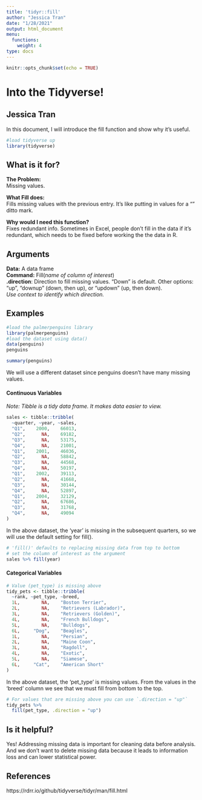 ```yaml
---
title: 'tidyr::fill'
author: "Jessica Tran"
date: "1/28/2021"
output: html_document
menu:
  functions:
    weight: 4
type: docs
---
```


```r
knitr::opts_chunk$set(echo = TRUE)
```

# Into the Tidyverse! 

## Jessica Tran

In this document, I will introduce the fill function and show why it's useful.   

```r
#load tidyverse up
library(tidyverse)
```

## What is it for?
**The Problem:**    
Missing values.  

**What Fill does:**  
Fills missing values with the previous entry. It's like putting in values for a "" ditto mark.  

**Why would I need this function?**  
Fixes redundant info. Sometimes in Excel, people don't fill in the data if it's redundant, which needs to be fixed before working the the data in R.  

## Arguments  
**Data:** A data frame  
**Command:** Fill(*name of column of interest*)  
**.direction**: Direction to fill missing values. "Down" is default. Other options: "up", "downup" (down, then up), or "updown" (up, then down).  
*Use context to identify which direction.*  

## Examples  
```r
#load the palmerpenguins library
library(palmerpenguins)
#load the dataset using data()
data(penguins)
penguins
```

```r
summary(penguins)
```
We will use a different dataset since penguins doesn't have many missing values.      

#### Continuous Variables
*Note: Tibble is a tidy data frame. It makes data easier to view.*  
```r
sales <- tibble::tribble(
  ~quarter, ~year, ~sales,
  "Q1",    2000,    66013,
  "Q2",      NA,    69182,
  "Q3",      NA,    53175,
  "Q4",      NA,    21001,
  "Q1",    2001,    46036,
  "Q2",      NA,    58842,
  "Q3",      NA,    44568,
  "Q4",      NA,    50197,
  "Q1",    2002,    39113,
  "Q2",      NA,    41668,
  "Q3",      NA,    30144,
  "Q4",      NA,    52897,
  "Q1",    2004,    32129,
  "Q2",      NA,    67686,
  "Q3",      NA,    31768,
  "Q4",      NA,    49094
)
```

In the above dataset, the 'year' is missing in the subsequent quarters, so we will use the default setting for fill().      

```r
# 'fill()' defaults to replacing missing data from top to bottom
# set the column of interest as the argument 
sales %>% fill(year)
```

#### Categorical Variables
```r
# Value (pet_type) is missing above
tidy_pets <- tibble::tribble(
  ~rank, ~pet_type, ~breed,
  1L,        NA,    "Boston Terrier",
  2L,        NA,    "Retrievers (Labrador)",
  3L,        NA,    "Retrievers (Golden)",
  4L,        NA,    "French Bulldogs",
  5L,        NA,    "Bulldogs",
  6L,     "Dog",    "Beagles",
  1L,        NA,    "Persian",
  2L,        NA,    "Maine Coon",
  3L,        NA,    "Ragdoll",
  4L,        NA,    "Exotic",
  5L,        NA,    "Siamese",
  6L,     "Cat",    "American Short"
)
```

In the above dataset, the 'pet_type' is missing values. From the values in the 'breed' column we see that we must fill from bottom to the top.   

```r
# For values that are missing above you can use `.direction = "up"`
tidy_pets %>%
  fill(pet_type, .direction = "up")
```

## Is it helpful?
Yes! Addressing missing data is important for cleaning data before analysis. And we don't want to delete missing data because it leads to information loss and can lower statistical power.   

## References
https://rdrr.io/github/tidyverse/tidyr/man/fill.html